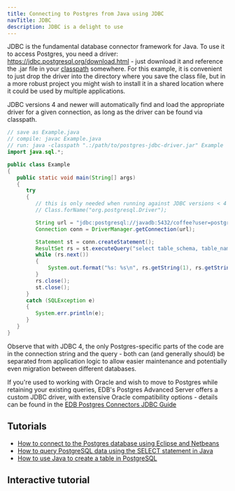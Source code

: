 ```yaml
---
title: Connecting to Postgres from Java using JDBC
navTitle: JDBC
description: JDBC is a delight to use
---
```


JDBC is the fundamental database connector framework for Java. To use it to access Postgres, you need a driver: https://jdbc.postgresql.org/download.html - just download it and reference the .jar file in your [classpath](https://docs.oracle.com/javase/8/docs/technotes/tools/findingclasses.html) somewhere. For this example, it is convenient to just drop the driver into the directory where you save the class file, but in a more robust project you might wish to install it in a shared location where it could be used by multiple applications.

JDBC versions 4 and newer will automatically find and load the appropriate driver for a given connection, as long as the driver can be found via classpath.

```java
// save as Example.java
// compile: javac Example.java
// run: java -classpath ".:/path/to/postgres-jdbc-driver.jar" Example
import java.sql.*;

public class Example
{
   public static void main(String[] args)
   {
      try
      {
         // this is only needed when running against JDBC versions < 4
         // Class.forName("org.postgresql.Driver");

         String url = "jdbc:postgresql://javadb:5432/coffee?user=postgres&password=password";
         Connection conn = DriverManager.getConnection(url);

         Statement st = conn.createStatement();
         ResultSet rs = st.executeQuery("select table_schema, table_name from information_schema.tables");
         while (rs.next()) 
         {
             System.out.format("%s: %s\n", rs.getString(1), rs.getString(2));
         }
         rs.close();
         st.close();
      } 
      catch (SQLException e)
      {
         System.err.println(e);
      }
   }
}
```

Observe that with JDBC 4, the only Postgres-specific parts of the code are in the connection string and the query - both can (and generally should) be separated from application logic to allow easier maintenance and potentially even migration between different databases. 

If you're used to working with Oracle and wish to move to Postgres while retaining your existing queries, EDB's Postgres Advanced Server offers a custom JDBC driver, with extensive Oracle compatibility options - details can be found in the [EDB Postgres Connectors JDBC Guide](/edb-docs/d/edb-postgres-connectors/user-guides/jdbc-guide/11.0.3/toc.html)

## Tutorials

- [How to connect to the Postgres database using Eclipse and Netbeans](https://www.enterprisedb.com/postgres-tutorials/how-connect-postgres-database-using-eclipse-and-netbeans)
- [How to query PostgreSQL data using the SELECT statement in Java](https://www.enterprisedb.com/postgres-tutorials/how-query-postgresql-data-using-select-statement-java)
- [How to use Java to create a table in PostgreSQL](https://www.enterprisedb.com/postgres-tutorials/how-use-java-create-table-postgresql)


## Interactive tutorial

<Katacoda account="shog9" scenario="java-jdbc" />